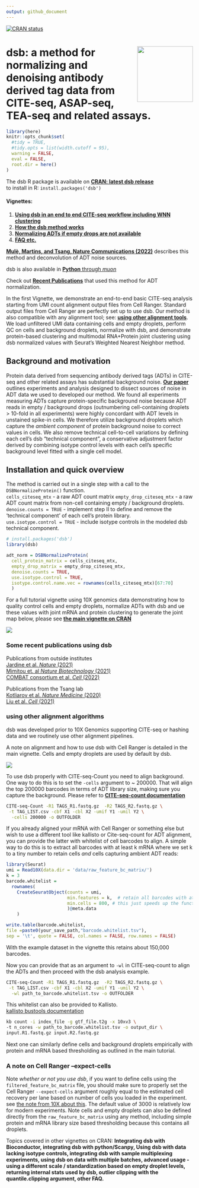 ```yaml
---
output: github_document
---
```

<!-- README.md is generated from README.Rmd. Please edit that file -->

<!-- badges: start -->
[![CRAN status](https://www.r-pkg.org/badges/version/dsb)](https://CRAN.R-project.org/package=dsb)
<!-- badges: end -->

#  <a href='https://CRAN.R-project.org/package=dsb/'><img src='man/figures/sticker2.png' align="right" width="150" /></a>  dsb: a method for normalizing and denoising antibody derived tag data from CITE-seq, ASAP-seq, TEA-seq and related assays.

```r
library(here)
knitr::opts_chunk$set(
  #tidy = TRUE,
  #tidy.opts = list(width.cutoff = 95),
  warning = FALSE, 
  eval = FALSE,
  root.dir = here()
)
```

The dsb R package is available on [**CRAN: latest dsb release**](https://CRAN.R-project.org/package=dsb)  
to install in R: `install.packages('dsb')`  

#### Vignettes:  
1. [**Using dsb in an end to end CITE-seq workflow including WNN clustering**](https://cran.r-project.org/web/packages/dsb/vignettes/end_to_end_workflow.html)  
2. [**How the dsb method works**](https://cran.r-project.org/web/packages/dsb/vignettes/understanding_dsb.html)  
3. [**Normalizing ADTs if empty drops are not available**](https://cran.r-project.org/web/packages/dsb/vignettes/no_empty_drops.html)  
4. [**FAQ etc.**](https://cran.r-project.org/web/packages/dsb/vignettes/additional_topics.html)  

[**Mulè, Martins, and Tsang, Nature Communications (2022)**](https://www.nature.com/articles/s41467-022-29356-8) describes this method and deconvolution of ADT noise sources. 

dsb is also available in [**Python** through *muon*](https://muon.readthedocs.io/en/latest/omics/citeseq.html)  

Check out [**Recent Publications**](#pubications) that used this method for ADT normalization. 

In the first Vignette, we demonstrate an end-to-end basic CITE-seq analysis starting from UMI count alignment output files from Cell Ranger. Standard output files from Cell Ranger are perfectly set up to use dsb. Our method is also compatible with any alignment tool; see: [**using other alignment tools**](#otheraligners). We load unfiltered UMI data containing cells and empty droplets, perform QC on cells and background droplets, normalize with dsb, and demonstrate protein-based clustering and multimodal RNA+Protein joint clustering using dsb normalized values with Seurat's Weighted Nearest Neighbor method. 

## Background and motivation <a name="background_motivation"></a>  

Protein data derived from sequencing antibody derived tags (ADTs) in CITE-seq and other related assays has substantial background noise. [**Our paper**](https://www.nature.com/articles/s41467-022-29356-8) outlines experiments and analysis designed to dissect sources of noise in ADT data we used to developed our method. We found all experiments measuring ADTs capture protein-specific background noise because ADT reads in empty / background drops (outnumbering cell-containing droplets > 10-fold in all experiments) were highly concordant with ADT levels in unstained spike-in cells. We therefore utilize background droplets which capture the *ambient component* of protein background noise to correct values in cells. We also remove technical cell-to-cell variations by defining each cell's dsb "technical component", a conservative adjustment factor derived by combining isotype control levels with each cell's specific background level fitted with a single cell model.

## Installation and quick overview <a name="installation"></a>  

The method is carried out in a single step with a call to the `DSBNormalizeProtein()` function.  
`cells_citeseq_mtx` - a raw ADT count matrix 
`empty_drop_citeseq_mtx` - a raw ADT count matrix from non-cell containing empty / background droplets.  
`denoise.counts = TRUE` - implement step II to define and remove the 'technical component' of each cell's protein library.  
`use.isotype.control = TRUE` - include isotype controls in the modeled dsb technical component.  
```r

# install.packages('dsb')
library(dsb)

adt_norm = DSBNormalizeProtein(
  cell_protein_matrix = cells_citeseq_mtx, 
  empty_drop_matrix = empty_drop_citeseq_mtx, 
  denoise.counts = TRUE, 
  use.isotype.control = TRUE, 
  isotype.control.name.vec = rownames(cells_citeseq_mtx)[67:70]
  )
```


For a full tutorial vignette using 10X genomics data demonstrating how to quality control cells and empty droplets, normalize ADTs with dsb and ue these values with joint mRNA and protein clustering to generate the joint map below, please see [**the main vignette on CRAN**](https://cran.rstudio.com/web/packages/dsb/vignettes/end_to_end_workflow.html)  

<img src="man/figures/multimodal_heatmap.png" />

### Some recent publications using dsb <a name="pubications"></a>  
Publications from outside institutes      
[Jardine et al. *Nature* (2021)](https://www.nature.com/articles/s41586-021-03929-x)  
[Mimitou et. al *Nature Biotechnology* (2021)](https://www.nature.com/articles/s41587-021-00927-2)  
[COMBAT consortium et al. *Cell* (2022)](https://www.cell.com/cell/pdf/S0092-8674(22)00070-8.pdf)    

Publications from the Tsang lab  
[Kotliarov et al. *Nature Medicine* (2020)](https://www.nature.com/articles/s41591-020-0769-8)    
[Liu et al. *Cell* (2021)](https://www.cell.com/cell/pdf/S0092-8674(21)00168-9.pdf)  


### using other alignment algorithms <a name="otheraligners"></a>  

dsb was developed prior to 10X Genomics supporting CITE-seq or hashing data and we routinely use other alignment pipelines. 

A note on alignment and how to use dsb with Cell Ranger is detailed in the main vignette. Cells and empty droplets are used by default by dsb. 

<img src="man/figures/readme_cheatsheet.png" />  


To use dsb properly with CITE-seq-Count you need to align background. One way to do this is to set the `-cells` argument to ~ 200000. That will align the top 200000 barcodes in terms of ADT library size, making sure you capture the background. Please refer to [**CITE-seq-count documentation**](https://hoohm.github.io/CITE-seq-Count/Running-the-script/)
```bash
CITE-seq-Count -R1 TAGS_R1.fastq.gz  -R2 TAGS_R2.fastq.gz \
 -t TAG_LIST.csv -cbf X1 -cbl X2 -umif Y1 -umil Y2 \
  -cells 200000 -o OUTFOLDER
```
If you already aligned your mRNA with Cell Ranger or something else but wish to use a different tool like kallisto or Cite-seq-count for ADT alignment, you can provide the latter with  whitelist of cell barcodes to align. A simple way to do this is to extract all barcodes with at least k mRNA where we set k to a tiny number to retain cells *and* cells capturing ambient ADT reads:  
```r
library(Seurat)
umi = Read10X(data.dir = 'data/raw_feature_bc_matrix/')
k = 3 
barcode.whitelist = 
  rownames(
    CreateSeuratObject(counts = umi,
                       min.features = k,  # retain all barcodes with at least k raw mRNA
                       min.cells = 800, # this just speeds up the function by removing genes. 
                       )@meta.data 
    )

write.table(barcode.whitelist,
file =paste0(your_save_path,"barcode.whitelist.tsv"), 
sep = '\t', quote = FALSE, col.names = FALSE, row.names = FALSE)

```

With the example dataset in the vignette this retains about 150,000 barcodes.

Now you can provide that as an argument to `-wl` in CITE-seq-count to align the ADTs and then proceed with the dsb analysis example. 

```bash
CITE-seq-Count -R1 TAGS_R1.fastq.gz  -R2 TAGS_R2.fastq.gz \
 -t TAG_LIST.csv -cbf X1 -cbl X2 -umif Y1 -umil Y2 \
  -wl path_to_barcode.whitelist.tsv -o OUTFOLDER
```

This whitelist can also be provided to Kallisto.  
[kallisto bustools documentation](https://www.kallistobus.tools/tutorials/kb_kite/python/kb_kite/)  

```bash
kb count -i index_file -g gtf_file.t2g -x 10xv3 \
-t n_cores -w path_to_barcode.whitelist.tsv -o output_dir \
input.R1.fastq.gz input.R2.fastq.gz
```

Next one can similarly define cells and background droplets empirically with protein and mRNA based thresholding as outlined in the main tutorial. 

### A note on Cell Ranger --expect-cells <a name="cellranger"></a>  

Note *whether or not you use dsb*, if you want to define cells using the `filtered_feature_bc_matrix` file, you should make sure to properly set the Cell Ranger `--expect-cells` argument roughly equal to the estimated cell recovery per lane based on number of cells you loaded in the experiment. see [the note from 10X about this ](https://support.10xgenomics.com/single-cell-gene-expression/software/pipelines/latest/algorithms/overview#cell_calling). The default value of 3000 is relatively low for modern experiments. Note cells and empty droplets can also be defined directly from the `raw_feature_bc_matrix` using any method, including simple protein and mRNA library size based thresholding because this contains all droplets.


Topics covered in other vignettes on CRAN: **Integrating dsb with Bioconductor, integrating dsb with python/Scanpy, Using dsb with data lacking isotype controls, integrating dsb with sample multiplexing experiments, using dsb on data with multiple batches, advanced usage - using a different scale / standardization based on empty droplet levels, returning internal stats used by dsb, outlier clipping with the quantile.clipping argument, other FAQ.**  
